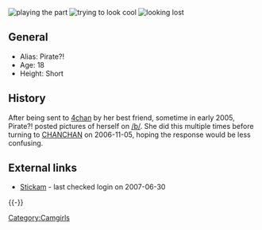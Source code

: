 [[Image:Pirate?! hat.jpg|thumb|playing the part]]
[[Image:Pirate?! with swords.jpg|thumb|trying to look cool]]
[[Image:Pirate?! looking retarded.jpg|thumb|looking lost]]
== General ==
* Alias: Pirate?!
* Age: 18
* Height: Short 

== History ==
After being sent to [[4chan]] by her best friend, sometime in early 2005, Pirate?! posted pictures of herself on [[/b/]]. She did this multiple times before turning to [[CHANCHAN]] on 2006-11-05, hoping the response would be less confusing.

== External links ==
* [http://www.stickam.com/failpirate Stickam] - last checked login on 2007-06-30
{{-}}
{{CamwhoresWhoDeliver}}
[[Category:Camgirls]]